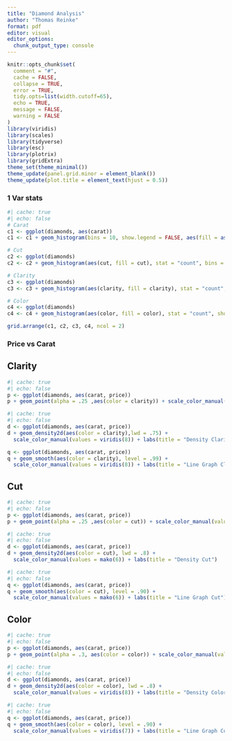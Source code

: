 ---
title: "Diamond Analysis"
author: "Thomas Reinke"
format: pdf
editor: visual
editor_options: 
  chunk_output_type: console
---

```{r, include = FALSE}
knitr::opts_chunk$set(
  comment = "#", 
  cache = FALSE,  
  collapse = TRUE,
  error = TRUE,
  tidy.opts=list(width.cutoff=65),
  echo = TRUE,
  message = FALSE,
  warning = FALSE
)
library(viridis)
library(scales)
library(tidyverse)
library(esc)
library(plotrix)
library(gridExtra)
theme_set(theme_minimal())
theme_update(panel.grid.minor = element_blank())
theme_update(plot.title = element_text(hjust = 0.5))

```

### 1 Var stats

```{r}
#| cache: true
#| echo: false
# Carat
c1 <- ggplot(diamonds, aes(carat)) 
c1 <- c1 + geom_histogram(bins = 10, show.legend = FALSE, aes(fill = as.factor(carat))) + labs(title = "Carat") + scale_fill_manual(values = plasma(273)) 

# Cut
c2 <- ggplot(diamonds) 
c2 <- c2 + geom_histogram(aes(cut, fill = cut), stat = "count", bins = 5, show.legend = FALSE) + scale_fill_manual(values = plasma(5))+ labs(title = "Cut") + scale_x_discrete(guide = guide_axis(n.dodge=2))

# Clarity
c3 <- ggplot(diamonds) 
c3 <- c3 + geom_histogram(aes(clarity, fill = clarity), stat = "count", bins = 8, show.legend = FALSE) + scale_fill_manual(values = plasma(8))  + labs(title = "Clarity") + scale_x_discrete(guide = guide_axis(n.dodge=2))

# Color
c4 <- ggplot(diamonds) 
c4 <- c4 + geom_histogram(aes(color, fill = color), stat = "count", show.legend = FALSE, bins = 7) + scale_fill_manual(values = plasma(7))  + labs(title = "Color") + scale_x_discrete(guide = guide_axis(n.dodge=2))

grid.arrange(c1, c2, c3, c4, ncol = 2)

```

### Price vs Carat

## Clarity

```{r}
#| cache: true
#| echo: false
p <- ggplot(diamonds, aes(carat, price)) 
p + geom_point(alpha = .25 ,aes(color = clarity)) + scale_color_manual(values = viridis(8)) + labs(title = "Scattplot Clarity") + guides(colour = guide_legend(override.aes = list(alpha = 1)))
```

```{r}
#| cache: true
#| echo: false
d <- ggplot(diamonds, aes(carat, price))
d + geom_density2d(aes(color = clarity),lwd = .75) + 
  scale_color_manual(values = viridis(8)) + labs(title = "Density Clarity")

q <- ggplot(diamonds, aes(carat, price))
q + geom_smooth(aes(color = clarity), level = .99) + 
  scale_color_manual(values = viridis(8)) + labs(title = "Line Graph Clarity")


```

\pagebreak

## Cut

```{r}
#| cache: true
#| echo: false
p <- ggplot(diamonds, aes(carat, price)) 
p + geom_point(alpha = .25 ,aes(color = cut)) + scale_color_manual(values = mako(6)) + labs(title = "Scattplot Cut") + guides(colour = guide_legend(override.aes = list(alpha = 1)))
```

```{r}
#| cache: true
#| echo: false
d <- ggplot(diamonds, aes(carat, price))
d + geom_density2d(aes(color = cut), lwd = .8) + 
  scale_color_manual(values = mako(6)) + labs(title = "Density Cut")
```

```{r}
#| cache: true
#| echo: false
q <- ggplot(diamonds, aes(carat, price))
q + geom_smooth(aes(color = cut), level = .90) + 
  scale_color_manual(values = mako(6)) + labs(title = "Line Graph Cut")
```

\pagebreak

## Color

```{r}
#| cache: true
#| echo: false
p <- ggplot(diamonds, aes(carat, price)) 
p + geom_point(alpha = .3, aes(color = color)) + scale_color_manual(values = viridis(8)) + labs(title = "Scattplot Color") + guides(colour = guide_legend(override.aes = list(alpha = 1)))
```

```{r}
#| cache: true
#| echo: false
d <- ggplot(diamonds, aes(carat, price))
d + geom_density2d(aes(color = color), lwd = .8) + 
  scale_color_manual(values = viridis(8)) + labs(title = "Density Color")
```

```{r}
#| cache: true
#| echo: false
q <- ggplot(diamonds, aes(carat, price))
q + geom_smooth(aes(color = color), level = .90) + 
  scale_color_manual(values = viridis(7)) + labs(title = "Line Graph Color")
```

